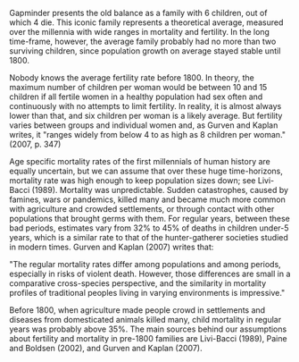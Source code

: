 Gapminder presents the old balance as a family with 6 children, out of which 4 die. This iconic family represents a theoretical average, measured over the millennia with wide ranges in mortality and fertility. In the long time-frame, however, the average family probably had no more than two surviving children, since population growth on average stayed stable until 1800.

Nobody knows the average fertility rate before 1800. In theory, the maximum number of children per woman would be between 10 and 15 children if all fertile women in a healthy population had sex often and continuously with no attempts to limit fertility. In reality, it is almost always lower than that, and six children per woman is a likely average. But fertility varies between groups and individual women and, as Gurven and Kaplan writes, it "ranges widely from below 4 to as high as 8 children per woman." (2007, p. 347)

Age specific mortality rates of the first millennials of human history are equally uncertain, but we can assume that over these huge time-horizons, mortality rate was high enough to keep population sizes down; see Livi-Bacci (1989). Mortality was unpredictable. Sudden catastrophes, caused by famines, wars or pandemics, killed many and became much more common with agriculture and crowded settlements, or through contact with other populations that brought germs with them. For regular years, between these bad periods, estimates vary from 32% to 45% of deaths in children under-5 years, which is a similar rate to that of the hunter-gatherer societies studied in modern times. Gurven and Kaplan (2007) writes that:

"The regular mortality rates differ among populations and among periods, especially in risks of violent death. However, those differences are small in a comparative cross-species perspective, and the similarity in mortality profiles of traditional peoples living in varying environments is impressive."

Before 1800, when agriculture made people crowd in settlements and diseases from domesticated animals killed many, child mortality in regular years was probably above 35%. The main sources behind our assumptions about fertility and mortality in pre-1800 families are Livi-Bacci (1989), Paine and Boldsen (2002), and Gurven and Kaplan (2007).